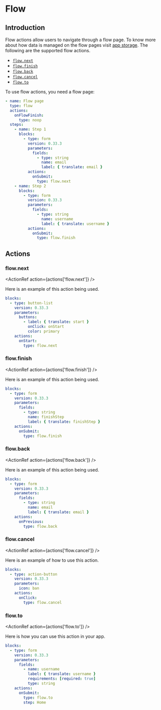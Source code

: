 
# Flow

## Introduction

Flow actions allow users to navigate through a flow page. To know more about how data is managed on
the flow pages visit [app storage](../guides/storage.md#storage). The following are the supported
flow actions.

- [`flow.next`](#flownext)
- [`flow.finish`](#flowfinish)
- [`flow.back`](#flowback)
- [`flow.cancel`](#flowcancel)
- [`flow.to`](#flowto)

To use flow actions, you need a flow page:

```yaml validate page-snippet
- name: Flow page
  type: flow
  actions:
    onFlowFinish:
      type: noop
  steps:
    - name: Step 1
      blocks:
        - type: form
          version: 0.33.3
          parameters:
            fields:
              - type: string
                name: email
                label: { translate: email }
          actions:
            onSubmit:
              type: flow.next
    - name: Step 2
      blocks:
        - type: form
          version: 0.33.3
          parameters:
            fields:
              - type: string
                name: username
                label: { translate: username }
          actions:
            onSubmit:
              type: flow.finish
```

## Actions

### flow.next<Side name="flow.next" />

<ActionRef action={actions['flow.next']} />

Here is an example of this action being used.

```yaml validate flow-blocks-snippet
blocks:
  - type: button-list
    version: 0.33.3
    parameters:
      buttons:
        - label: { translate: start }
          onClick: onStart
          color: primary
    actions:
      onStart:
        type: flow.next
```

### flow.finish<Side name="flow.finish" />

<ActionRef action={actions['flow.finish']} />

Here is an example of this action being used.

```yaml validate flow-blocks-snippet
blocks:
  - type: form
    version: 0.33.3
    parameters:
      fields:
        - type: string
          name: finishStep
          label: { translate: finishStep }
    actions:
      onSubmit:
        type: flow.finish
```

### flow.back<Side name="flow.back" />

<ActionRef action={actions['flow.back']} />

Here is an example of this action being used.

```yaml validate flow-blocks-snippet
blocks:
  - type: form
    version: 0.33.3
    parameters:
      fields:
        - type: string
          name: email
          label: { translate: email }
    actions:
      onPrevious:
        type: flow.back
```

### flow.cancel<Side name="flow.cancel" />

<ActionRef action={actions['flow.cancel']} />

Here is an example of how to use this action.

```yaml validate flow-blocks-snippet
blocks:
  - type: action-button
    version: 0.33.3
    parameters:
      icon: ban
    actions:
      onClick:
        type: flow.cancel
```

### flow.to<Side name="flow.to" />

<ActionRef action={actions['flow.to']} />

Here is how you can use this action in your app.

```yaml validate flow-blocks-snippet
blocks:
  - type: form
    version: 0.33.3
    parameters:
      fields:
        - name: username
          label: { translate: username }
          requirements: [required: true]
          type: string
    actions:
      onSubmit:
        type: flow.to
        step: Home
```
